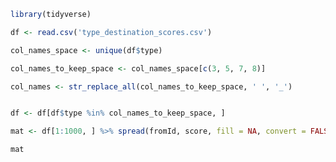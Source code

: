 
```r
library(tidyverse)
```

```r

df <- read.csv('type_destination_scores.csv')

col_names_space <- unique(df$type)

col_names_to_keep_space <- col_names_space[c(3, 5, 7, 8)]

col_names <- str_replace_all(col_names_to_keep_space, ' ', '_')


df <- df[df$type %in% col_names_to_keep_space, ]

mat <- df[1:1000, ] %>% spread(fromId, score, fill = NA, convert = FALSE) %>% t()

mat
```






























```r
```



